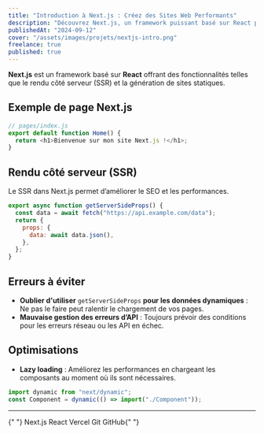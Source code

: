 ```yaml
---
title: "Introduction à Next.js : Créez des Sites Web Performants"
description: "Découvrez Next.js, un framework puissant basé sur React pour le rendu côté serveur et la génération de sites statiques. Idéal pour des applications performantes et SEO-friendly."
publishedAt: "2024-09-12"
cover: "/assets/images/projets/nextjs-intro.png"
freelance: true
published: true
---
```


**Next.js** est un framework basé sur **React** offrant des fonctionnalités telles que le rendu côté serveur (SSR) et la génération de sites statiques.

## Exemple de page Next.js

```js
// pages/index.js
export default function Home() {
  return <h1>Bienvenue sur mon site Next.js !</h1>;
}
```

## Rendu côté serveur (SSR)

Le SSR dans Next.js permet d’améliorer le SEO et les performances.

```js
export async function getServerSideProps() {
  const data = await fetch("https://api.example.com/data");
  return {
    props: {
      data: await data.json(),
    },
  };
}
```

## Erreurs à éviter

- **Oublier d'utiliser** <Code>getServerSideProps</Code> **pour les données dynamiques** : Ne pas le faire peut ralentir le chargement de vos pages.
- **Mauvaise gestion des erreurs d’API** : Toujours prévoir des conditions pour les erreurs réseau ou les API en échec.

## Optimisations

- **Lazy loading** : Améliorez les performances en chargeant les composants au moment où ils sont nécessaires.

```js
import dynamic from "next/dynamic";
const Component = dynamic(() => import("./Component"));
```
--- 

<div className="flex gap-4 w-full flex-wrap no-underline ">
  {" "}
  <Tag href="https://nextjs.org/">Next.js</Tag> <Tag href="https://reactjs.org/">
    React
  </Tag> <Tag href="https://vercel.com/">Vercel</Tag> <Tag href="https://git-scm.com/doc">
    Git
  </Tag> <Tag href="https://docs.github.com/">GitHub</Tag>{" "}
</div>

